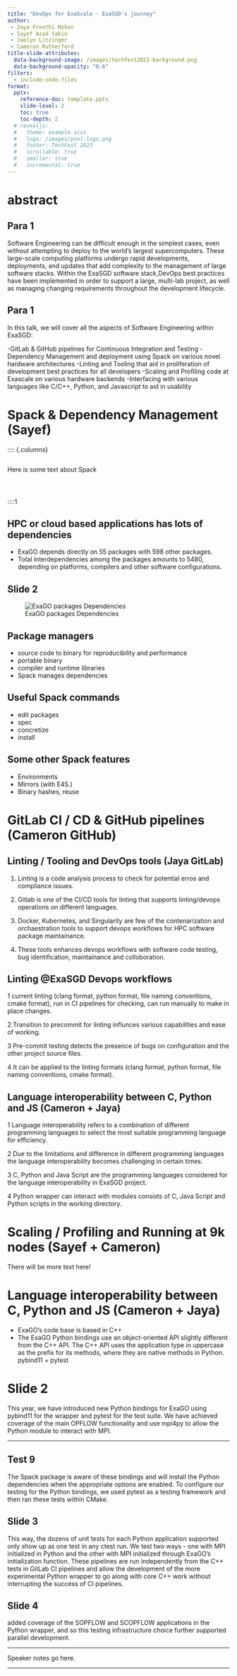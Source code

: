 ```yaml
---
title: "DevOps for ExaScale - ExaSGD's journey"
author: 
 - Jaya Preethi Mohan
 - Sayef Azad Sakin
 - Jaelyn Litzinger
 - Cameron Rutherford
title-slide-attributes:
  data-background-image: /images/techfest2023-background.png
  data-background-opacity: "0.6"
filters:
  - include-code-files
format:
  pptx:
    reference-doc: template.pptx
    slide-level: 2
    toc: true
    toc-depth: 2
  # revealjs:
  #   theme: example.scss
  #   logo: /images/pnnl-logo.png
  #   footer: TechFest 2023
  #   scrollable: true
  #   smaller: true
  #   incremental: true
---
```



# abstract

## Para 1

Software Engineering can be difficult enough in the simplest cases, even without attempting to deploy to the world’s largest supercomputers.
These large-scale computing platforms undergo rapid developments, deployments, and updates that add complexity to the management of large software stacks.
Within the ExaSGD software stack,DevOps best practices have been implemented in order to support a large, multi-lab project, as well as managing changing requirements throughout the development lifecycle.

## Para 1

In this talk, we will cover all the aspects of Software Engineering within ExaSGD: 

-GitLab & GitHub pipelines for Continuous Integration and Testing
-Dependency Management and deployment using Spack on various novel hardware architectures
-Linting and Tooling that aid in proliferation of development best practices for all developers
-Scaling and Profiling code at Exascale on various hardware backends
-Interfacing with various languages like C/C++, Python, and Javascript to aid in usability

# Spack & Dependency Management (Sayef)

:::: {.columns}

::: {.column}
Here is some text about Spack
:::

::: {.column}
```.YAML
```
:::

::::1

## HPC or cloud based applications has lots of dependencies {.scrollable}

- ExaGO depends directly on 55 packages with 598 other packages.
- Total interdependencies among the packages amounts to 5480, depending on platforms, compilers and other software configurations.

## Slide 2

![ExaGO packages Dependencies](figures/exago_graph.png)

## Package managers

- source code to binary for reproducibility and performance
- portable binary
- compiler and runtime libraries
- Spack manages dependencies

## Useful Spack commands

- edit packages
- spec
- concretize
- install

## Some other Spack features

- Environments
- Mirrors (with E4S.)
- Binary hashes, reuse

# GitLab CI / CD & GitHub pipelines (Cameron GitHub)

## Linting / Tooling and DevOps tools (Jaya GitLab)

1. Linting is a code analysis process to check for potential erros and compliance issues. 

1. Gitlab is one of the CI/CD tools for linting that supports linting/devops operations on different languages. 

1. Docker, Kubernetes, and Singularity are few of the contenarization and orchaestration tools to support devops workflows for HPC software package maintainance.

1. These tools enhances devops workflows with software code testing, bug identification, maintainance and colloboration. 


## Linting @ExaSGD Devops workflows

  1 current linting (clang format, python format, file naming conventions, cmake format), run in CI pipelines for checking, can run manually to make in place changes. 

  2 Transition to precommit for linting influnces various capabilities and ease of working. 

  3 Pre-commit testing detects the  presence of bugs on configuration and the other project source files. 

  4 It can be applied to the linting formats (clang format, python format, file naming conventions, cmake format). 

## Language interoperability between C, Python and JS (Cameron + Jaya)

1 Language interoperability refers to a combination of different programming languages to select the most suitable programming language for efficiency. 

2 Due to the limitations and difference in different programming languages the language interoperability becomes challenging in certain times. 

3 C, Python and Java Script are the programming languages considered for the language interoperability in ExaSGD project. 

4 Python wrapper can interact with modules consists of C, Java Script and Python scripts in the working directory. 


# Scaling / Profiling and Running at 9k nodes (Sayef + Cameron)
There will be more text here!

# Language interoperability between C, Python and JS (Cameron + Jaya)

  - ExaGO's code base is based in C++
  - 
  The ExaGO Python bindings use an object-oriented API slightly different from the C++ API.
The C++ API uses the application type in uppercase as the prefix for its methods, where they are native methods in Python.
pybind11 + pytest

# Slide 2

This year, we have introduced new Python bindings for ExaGO using pybind11 for the wrapper and pytest for the test suite. 
We have achieved coverage of the main OPFLOW functionality and use mpi4py to allow the Python module to interact with MPI.

---

## Test 9

The Spack package is aware of these bindings and will install the Python dependencies when the appropriate options are enabled.
To configure our testing for the Python bindings, we used pytest as a testing framework and then ran these tests within CMake. 

## Slide 3

This way, the dozens of unit tests for each Python application supported only show up as one test in any ctest run. 
We test two ways - one with MPI initialized in Python and the other with MPI initialized through ExaGO’s initialization function.
These pipelines are run independently from the C++ tests in GitLab CI pipelines and allow the development of the more experimental Python wrapper to go along with core C++ work without interrupting the success of CI pipelines. 

## Slide 4

added coverage of the SOPFLOW and SCOPFLOW applications in the Python wrapper, and so this testing infrastructure choice further supported parallel development.

---

::: {.notes}
Speaker notes go here.
:::
---